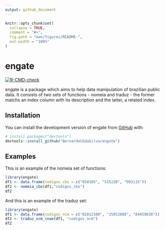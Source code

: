 ```yaml
---
output: github_document
---
```


<!-- README.md is generated from README.Rmd. Please edit that file -->

```r
knitr::opts_chunk$set(
  collapse = TRUE,
  comment = "#>",
  fig.path = "man/figures/README-",
  out.width = "100%"
)
```

# engate

<!-- badges: start -->
[![R-CMD-check](https://github.com/BernardoCGdaSilva/engate/workflows/R-CMD-check/badge.svg)](https://github.com/BernardoCGdaSilva/engate/actions)
<!-- badges: end -->

engate is a package which aims to help data manipulation of brazilian public data. It consists of two sets of functions - nomeia and traduz - the former matchs an index column with its description and the latter, a related index.

## Installation

You can install the development version of engate from [GitHub](https://github.com/) with:

``` r
# install.packages("devtools")
devtools::install_github("BernardoCGdaSilva/engate")
```

## Examples

This is an example of the nomeia set of functions:

```r
library(engate)
df1 <- data.frame(codigos_cbo = c("010105", "515220", "992115"))
df2 <- nomeia_cbo(df1,"codigos_cbo")
df2
```

And this is an example of the traduz set:

```r
library(engate)
df1 <- data.frame(codigos_ncm = c("01012100", "35052000", "84459030"))
df2 <- traduz_ncm_cnae(df1, "codigos_ncm")
df2
```
